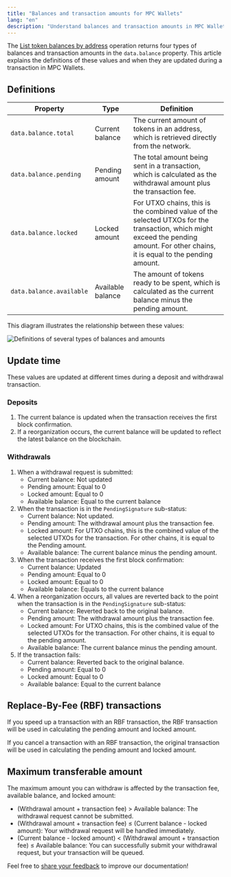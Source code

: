 ```yaml
---
title: "Balances and transaction amounts for MPC Wallets"
lang: "en"
description: "Understand balances and transaction amounts in MPC Wallets."
---
```

The [List token balances by address](/v2/api-references/wallets/list-token-balances-by-address) operation returns four types of balances and transaction amounts in the `data.balance` property. This article explains the definitions of these values and when they are updated during a transaction in MPC Wallets.

## Definitions

| Property                 | Type              | Definition                                                   |
| ------------------------ | ----------------- | ------------------------------------------------------------ |
| `data.balance.total`     | Current balance   | The current amount of tokens in an address, which is retrieved directly from the network. |
| `data.balance.pending`   | Pending amount    | The total amount being sent in a transaction, which is calculated as the withdrawal amount plus the transaction fee. |
| `data.balance.locked`    | Locked amount     | For UTXO chains, this is the combined value of the selected UTXOs for the transaction, which might exceed the pending amount. For other chains, it is equal to the pending amount. |
| `data.balance.available` | Available balance | The amount of tokens ready to be spent, which is calculated as the current balance minus the pending amount. |


This diagram illustrates the relationship between these values:

<img src="/v2/images/guides/balances_amount.svg" className="diagram" alt="Definitions of several types of balances and amounts"></img>

## Update time

These values are updated at different times during a deposit and withdrawal transaction.

### Deposits

1. The current balance is updated when the transaction receives the first block confirmation.
2. If a reorganization occurs, the current balance will be updated to reflect the latest balance on the blockchain.

### Withdrawals

1. When a withdrawal request is submitted:
   - Current balance: Not updated
   - Pending amount: Equal to 0
   - Locked amount: Equal to 0
   - Available balance: Equal to the current balance
2. When the transaction is in the `PendingSignature` sub-status:
   - Current balance: Not updated.
   - Pending amount: The withdrawal amount plus the transaction fee.
   - Locked amount: For UTXO chains, this is the combined value of the selected UTXOs for the transaction. For other chains, it is equal to the Pending amount.
   - Available balance: The current balance minus the pending amount.
3. When the transaction receives the first block confirmation:
   - Current balance: Updated
   - Pending amount: Equal to 0
   - Locked amount: Equal to 0
   - Available balance: Equals to the current balance
4. When a reorganization occurs, all values are reverted back to the point when the transaction is in the `PendingSignature` sub-status:
   - Current balance: Reverted back to the original balance.
   - Pending amount: The withdrawal amount plus the transaction fee.
   - Locked amount: For UTXO chains, this is the combined value of the selected UTXOs for the transaction. For other chains, it is equal to the pending amount.
   - Available balance: The current balance minus the pending amount.
5. If the transaction fails:
   - Current balance: Reverted back to the original balance.
   - Pending amount: Equal to 0
   - Locked amount: Equal to 0
   - Available balance: Equal to the current balance

## Replace-By-Fee (RBF) transactions

If you speed up a transaction with an RBF transaction, the RBF transaction will be used in calculating the pending amount and locked amount.

If you cancel a transaction with an RBF transaction, the original transaction will be used in calculating the pending amount and locked amount.

## Maximum transferable amount

The maximum amount you can withdraw is affected by the transaction fee, available balance, and locked amount:

- (Withdrawal amount + transaction fee) > Available balance: The withdrawal request cannot be submitted.
- (Withdrawal amount + transaction fee) ≤ (Current balance - locked amount): Your withdrawal request will be handled immediately.
- (Current balance - locked amount) < (Withdrawal amount + transaction fee) ≤ Available balance: You can successfully submit your withdrawal request, but your transaction will be queued.



<Tip>Feel free to [share your feedback](https://forms.zohopublic.com/cobo/form/DocumentFeedbackForm/formperma/QvLOhxJv1_JMsJ-1dleZ8Itb_7rzN-LtgvsDdxosoVI) to improve our documentation!</Tip>